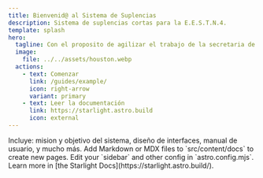 ```yaml
---
title: Bienvenid@ al Sistema de Suplencias
description: Sistema de suplencias cortas para la E.E.S.T.N.4.
template: splash
hero:
  tagline: Con el proposito de agilizar el trabajo de la secretaria de la insitución!
  image:
    file: ../../assets/houston.webp
  actions:
    - text: Comenzar
      link: /guides/example/
      icon: right-arrow
      variant: primary
    - text: Leer la documentación
      link: https://starlight.astro.build
      icon: external
---
```



<CardGrid stagger>
	<Card title="Documentación" icon="pencil">
	Incluye: mision y objetivo del sistema, diseño de interfaces, manual de usuario, y mucho más.
	</Card>
	<Card title="Add new content" icon="add-document">
		Add Markdown or MDX files to `src/content/docs` to create new pages.
	</Card>
	<Card title="Configure your site" icon="setting">
		Edit your `sidebar` and other config in `astro.config.mjs`.
	</Card>
	<Card title="Read the docs" icon="open-book">
		Learn more in [the Starlight Docs](https://starlight.astro.build/).
	</Card>
</CardGrid>
